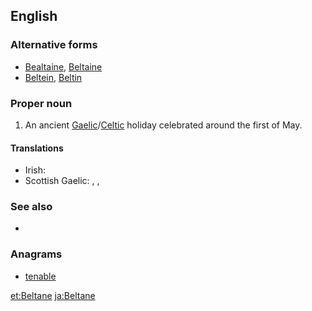 ==English==
{{wikipedia}}

===Alternative forms===
* [[Bealtaine]], [[Beltaine]]
* [[Beltein]], [[Beltin]]

<!-- format and uncomment:
===Etymology===
From the Celtic ''*belo-tanos'' "bright fire".
-->

===Proper noun===
{{en-proper noun}}

# An ancient [[Gaelic]]/[[Celtic]] holiday celebrated around the first of May. 

====Translations====
{{trans-top|holiday}}
* Irish: {{t-|ga|Lá Bealtaine|m}}
* Scottish Gaelic: {{t-|gd|Là Bealltainn|m}}, {{t-|gd|Là Buidhe Bealltainn|m}}, {{t-|gd|Bealltainn|f}}
{{trans-mid}}
{{trans-bottom}}

===See also===
* {{list|en|Wiccan Sabbats}}

===Anagrams===
* [[tenable#English|tenable]]

[[et:Beltane]]
[[ja:Beltane]]